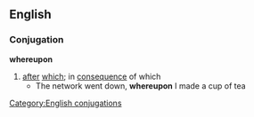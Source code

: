 ==English==
===Conjugation===
'''whereupon'''
#[[after]] [[which]]; in [[consequence]] of which
#* The network went down, '''whereupon''' I made a cup of tea
[[Category:English conjugations]]